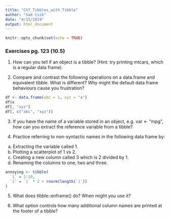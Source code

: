 ```yaml
---
title: "Ch7_Tibbles_with_Tibble"
author: "Sam Csik"
date: "4/15/2019"
output: html_document
---
```


```r
knitr::opts_chunk$set(echo = TRUE)
```

### Exercises pg. 123 (10.5)

1. How can you tell if an object is a tibble? (Hint: try printing mtcars, which is a regular data frame).

2. Compare and contrast the following operations on a data.frame and equivalent tibble. What is different? Why might the default data frame behaviours cause you frustration?
```r
df <- data.frame(abc = 1, xyz = "a")
df$x
df[, "xyz"]
df[, c("abc", "xyz")]
```

3. If you have the name of a variable stored in an object, e.g. var <- "mpg", how can you extract the reference variable from a tibble?

4. Practice referring to non-syntactic names in the following data frame by:

  a. Extracting the variable called 1.
  b.  Plotting a scatterplot of 1 vs 2.
  c. Creating a new column called 3 which is 2 divided by 1.
  d.  Renaming the columns to one, two and three.
  
```r
annoying <- tibble(
  `1` = 1:10,
  `2` = `1` * 2 + rnorm(length(`1`))
)
```

5. What does tibble::enframe() do? When might you use it?

6. What option controls how many additional column names are printed at the footer of a tibble?
